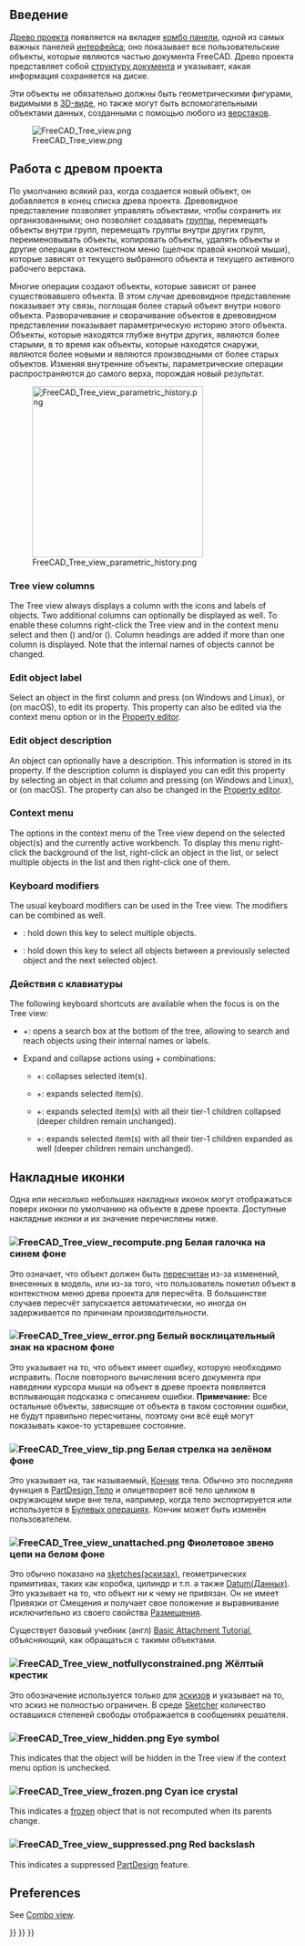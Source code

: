 <languages/>
{{TOCright}}

<span id="Introduction"></span>
== Введение ==

<div class="mw-translate-fuzzy">
[[Tree_view/ru|Древо проекта]] появляется на вкладке {{MenuCommand|Модель}} [[Combo_view/ru|комбо панели]], одной из самых важных панелей [[Interface/ru|интерфейса]]; оно показывает все пользовательские объекты, которые являются частью документа FreeCAD. Древо проекта представляет собой [[Document_structure/ru|структуру документа]] и указывает, какая информация сохраняется на диске.
</div>

Эти объекты не обязательно должны быть геометрическими фигурами, видимыми в [[3D_view/ru|3D-виде]], но также могут быть вспомогательными объектами данных, созданными с помощью любого из [[Workbenches/ru|верстаков]].

[[File:FreeCAD_Tree_view.png]]

{{Caption|Древо проекта, показывающее различные элементы документа}}

<span id="Working_with_the_Tree_view"></span>
== Работа с древом проекта ==

<div class="mw-translate-fuzzy">
По умолчанию всякий раз, когда создается новый объект, он добавляется в конец списка древа проекта. Древовидное представление позволяет управлять объектами, чтобы сохранить их организованными; оно позволяет создавать [[Std_Group/ru|группы]], перемещать объекты внутри групп, перемещать группы внутри других групп, переименовывать объекты, копировать объекты, удалять объекты и другие операции в контекстном меню (щелчок правой кнопкой мыши), которые зависят от текущего выбранного объекта и текущего активного рабочего верстака.
</div>

Многие операции создают объекты, которые зависят от ранее существовавшего объекта. В этом случае древовидное представление показывает эту связь, поглощая более старый объект внутри нового объекта. Разворачивание и сворачивание объектов в древовидном представлении показывает параметрическую историю этого объекта. Объекты, которые находятся глубже внутри других, являются более старыми, в то время как объекты, которые находятся снаружи, являются более новыми и являются производными от более старых объектов. Изменяя внутренние объекты, параметрические операции распространяются до самого верха, порождая новый результат.

[[File:FreeCAD_Tree_view_parametric_history.png|x300px]]

<div class="mw-translate-fuzzy">
{{Caption|Самый верхний объект создается путем выполнения параметрических операций над объектами, которые сами были созданы предыдущими операциями. Разворачивание списка в древе на много уровней, раскрывает исходные элементы, которые были использованы для создания элементов твердых тел.}}
</div>

=== Tree view columns ===

The Tree view always displays a column with the icons and labels of objects. Two additional columns can optionally be displayed as well. To enable these columns right-click the Tree view and in the context menu select {{MenuCommand|Tree settings}} and then {{MenuCommand|Show description}} ({{Version|0.21}}) and/or {{MenuCommand|Show internal name}} ({{Version|1.0}}). Column headings are added if more than one column is displayed. Note that the internal names of objects cannot be changed.

=== Edit object label ===

Select an object in the first column and press {{KEY|F2}} (on Windows and Linux), or {{KEY|Enter}} (on macOS), to edit its {{PropertyData|Label}} property. This property can also be edited via the context menu option {{MenuCommand|Rename}} or in the [[Property_editor|Property editor]].

=== Edit object description ===

An object can optionally have a description. This information is stored in its {{PropertyData|Label2}} property. If the description column is displayed you can edit this property by selecting an object in that column and pressing {{KEY|F2}} (on Windows and Linux), or {{KEY|Enter}} (on macOS). The property can also be changed in the [[Property_editor|Property editor]].

=== Context menu ===

The options in the context menu of the Tree view depend on the selected object(s) and the currently active workbench. To display this menu right-click the background of the list, right-click an object in the list, or select multiple objects in the list and then right-click one of them.

=== Keyboard modifiers ===

The usual keyboard modifiers can be used in the Tree view. The modifiers can be combined as well.
* {{KEY|Ctrl}}: hold down this key to select multiple objects.
* {{KEY|Shift}}: hold down this key to select all objects between a previously selected object and the next selected object.

<span id="Keyboard_shortcuts"></span>
<div class="mw-translate-fuzzy">
=== Действия с клавиатуры ===
</div>

The following keyboard shortcuts are available when the focus is on the Tree view:
* {{KEY|Ctrl}}+{{KEY|F}}: opens a search box at the bottom of the tree, allowing to search and reach objects using their internal names or labels.
* Expand and collapse actions using {{KEY|Alt}}+{{KEY|Arrow}} combinations: {{Version|0.20}}
** {{KEY|Alt}}+{{KEY|Left}}: collapses selected item(s).
** {{KEY|Alt}}+{{KEY|Right}}: expands selected item(s).
** {{KEY|Alt}}+{{KEY|Up}}: expands selected item(s) with all their tier-1 children collapsed (deeper children remain unchanged).
** {{KEY|Alt}}+{{KEY|Down}}: expands selected item(s) with all their tier-1 children expanded as well (deeper children remain unchanged).

<span id="Overlay_icons"></span>
==Накладные иконки==

<div class="mw-translate-fuzzy">
Одна или несколько небольших накладных иконок могут отображаться поверх иконки по умолчанию на объекте в древе проекта. Доступные накладные иконки и их значение перечислены ниже. {{Version|0.19}}
</div>

<span id="File:FreeCAD_Tree_view_recompute.png_White_check_mark_on_blue_background"></span>
=== [[File:FreeCAD_Tree_view_recompute.png]] Белая галочка на синем фоне ===

Это означает, что объект должен быть [[Std_Refresh/ru|пересчитан]] из-за изменений, внесенных в модель, или из-за того, что пользователь пометил объект в контекстном меню древа проекта для пересчёта. В большинстве случаев пересчёт запускается автоматически, но иногда он задерживается по причинам производительности.

<span id="File:FreeCAD_Tree_view_error.png_White_exclamation_mark_on_red_background"></span>
=== [[File:FreeCAD_Tree_view_error.png]] Белый восклицательный знак на красном фоне ===

Это указывает на то, что объект имеет ошибку, которую необходимо исправить. После повторного вычисления всего документа при наведении курсора мыши на объект в древе проекта появляется всплывающая подсказка с описанием ошибки. '''Примечание:''' Все остальные объекты, зависящие от объекта в таком состоянии ошибки, не будут правильно пересчитаны, поэтому они всё ещё могут показывать какое-то устаревшее состояние.

<span id="File:FreeCAD_Tree_view_tip.png_White_arrow_on_green_background"></span>
=== [[File:FreeCAD_Tree_view_tip.png]] Белая стрелка на зелёном фоне ===

Это указывает на, так называемый, [[PartDesign_Body#Tip/ru|Кончик]] тела. Обычно это последняя функция в [[PartDesign_Body/ru|PartDesign Тело]] и олицетворяет всё тело целиком в окружающем мире вне тела, например, когда тело экспортируется или используется в [[Part_Boolean/ru|Булевых операциях]]. Кончик может быть изменён пользователем.

<span id="File:FreeCAD_Tree_view_unattached.png_Purple_chain_link"></span>
<div class="mw-translate-fuzzy">
=== [[File:FreeCAD_Tree_view_unattached.png]] Фиолетовое звено цепи на белом фоне ===
</div>

Это обычно показано на [[Sketch/ru|sketches(эскизах)]], геометрических примитивах, таких как коробка, цилиндр и т.п. а также [[Datum/ru|Datum(Данных)]]. Это указывает на то, что объект ни к чему не привязан. Он не имеет Привязки от Смещения и получает свое положение и выравнивание исключительно из своего свойства [[Placement/ru|Размещения]].

Существует базовый учебник (англ) [[Basic_Attachment_Tutorial|Basic Attachment Tutorial]], объясняющий, как обращаться с такими объектами.

<span id="File:FreeCAD_Tree_view_notfullyconstrained.png_Yellow_X"></span>
=== [[File:FreeCAD_Tree_view_notfullyconstrained.png]] Жёлтый крестик ===

<div class="mw-translate-fuzzy">
Это обозначение используется только для [[Sketch/ru|эскизов]] и указывает на то, что эскиз не полностью ограничен. В среде [[Sketcher_Workbench/ru|Sketcher]] количество оставшихся степеней свободы отображается в сообщениях решателя.
</div>

=== [[File:FreeCAD_Tree_view_hidden.png]] Eye symbol ===

This indicates that the object will be hidden in the Tree view if the {{MenuCommand|Show items hidden in Tree view}} context menu option is unchecked.

=== [[File:FreeCAD_Tree_view_frozen.png]] Cyan ice crystal ===

{{Version|1.0}}

This indicates a [[Std_ToggleFreeze|frozen]] object that is not recomputed when its parents change.

=== [[File:FreeCAD_Tree_view_suppressed.png]] Red backslash ===

{{Version|1.0}}

This indicates a suppressed [[PartDesign_Workbench|PartDesign]] feature.

== Preferences ==

See [[Combo_view#Preferences|Combo view]].


{{Interface_navi{{#translation:}}}}
{{Std_Base_navi{{#translation:}}}}
{{Userdocnavi{{#translation:}}}}